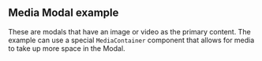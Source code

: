 
<Meta of={MediaModalStories} />

## Media Modal example

These are modals that have an image or video as the primary content. The example can use a special
`MediaContainer` component that allows for media to take up more space in the Modal.

<ExampleCodeBlock of={MediaModalStories.Basic} />
